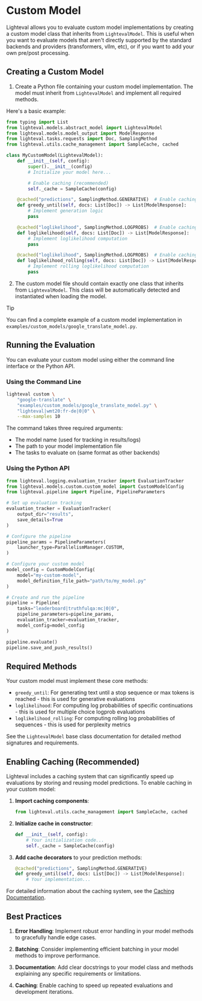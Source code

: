 # Custom Model

Lighteval allows you to evaluate custom model implementations by creating a custom model class that inherits from `LightevalModel`.
This is useful when you want to evaluate models that aren't directly supported by the standard backends and providers (transformers, vllm, etc), or
if you want to add your own pre/post processing.

## Creating a Custom Model

1. Create a Python file containing your custom model implementation. The model must inherit from `LightevalModel` and implement all required methods.

Here's a basic example:

```python
from typing import List
from lighteval.models.abstract_model import LightevalModel
from lighteval.models.model_output import ModelResponse
from lighteval.tasks.requests import Doc, SamplingMethod
from lighteval.utils.cache_management import SampleCache, cached

class MyCustomModel(LightevalModel):
    def __init__(self, config):
        super().__init__(config)
        # Initialize your model here...

        # Enable caching (recommended)
        self._cache = SampleCache(config)

    @cached("predictions", SamplingMethod.GENERATIVE)  # Enable caching for better performance
    def greedy_until(self, docs: List[Doc]) -> List[ModelResponse]:
        # Implement generation logic
        pass

    @cached("loglikelihood", SamplingMethod.LOGPROBS)  # Enable caching for better performance
    def loglikelihood(self, docs: List[Doc]) -> List[ModelResponse]:
        # Implement loglikelihood computation
        pass

    @cached("loglikelihood", SamplingMethod.LOGPROBS)  # Enable caching for better performance
    def loglikelihood_rolling(self, docs: List[Doc]) -> List[ModelResponse]:
        # Implement rolling loglikelihood computation
        pass
```

2. The custom model file should contain exactly one class that inherits from `LightevalModel`. This class will be automatically detected and instantiated when loading the model.

> [!TIP]
> You can find a complete example of a custom model implementation in `examples/custom_models/google_translate_model.py`.

## Running the Evaluation

You can evaluate your custom model using either the command line interface or the Python API.

### Using the Command Line

```bash
lighteval custom \
    "google-translate" \
    "examples/custom_models/google_translate_model.py" \
    "lighteval|wmt20:fr-de|0|0" \
    --max-samples 10
```

The command takes three required arguments:
- The model name (used for tracking in results/logs)
- The path to your model implementation file
- The tasks to evaluate on (same format as other backends)

### Using the Python API

```python
from lighteval.logging.evaluation_tracker import EvaluationTracker
from lighteval.models.custom.custom_model import CustomModelConfig
from lighteval.pipeline import Pipeline, PipelineParameters

# Set up evaluation tracking
evaluation_tracker = EvaluationTracker(
    output_dir="results",
    save_details=True
)

# Configure the pipeline
pipeline_params = PipelineParameters(
    launcher_type=ParallelismManager.CUSTOM,
)

# Configure your custom model
model_config = CustomModelConfig(
    model="my-custom-model",
    model_definition_file_path="path/to/my_model.py"
)

# Create and run the pipeline
pipeline = Pipeline(
    tasks="leaderboard|truthfulqa:mc|0|0",
    pipeline_parameters=pipeline_params,
    evaluation_tracker=evaluation_tracker,
    model_config=model_config
)

pipeline.evaluate()
pipeline.save_and_push_results()
```

## Required Methods

Your custom model must implement these core methods:

- `greedy_until`: For generating text until a stop sequence or max tokens is reached - this is used for generative evaluations
- `loglikelihood`: For computing log probabilities of specific continuations - this is used for multiple choice logprob evaluations
- `loglikelihood_rolling`: For computing rolling log probabilities of sequences - this is used for perplexity metrics

See the `LightevalModel` base class documentation for detailed method signatures and requirements.

## Enabling Caching (Recommended)

Lighteval includes a caching system that can significantly speed up evaluations by storing and reusing model predictions.
To enable caching in your custom model:

1. **Import caching components**:
   ```python
   from lighteval.utils.cache_management import SampleCache, cached
   ```

2. **Initialize cache in constructor**:
   ```python
   def __init__(self, config):
       # Your initialization code...
       self._cache = SampleCache(config)
   ```

3. **Add cache decorators** to your prediction methods:
   ```python
   @cached("predictions", SamplingMethod.GENERATIVE)
   def greedy_until(self, docs: List[Doc]) -> List[ModelResponse]:
       # Your implementation...
   ```

For detailed information about the caching system, see the [Caching Documentation](./caching.mdx).

## Best Practices

1. **Error Handling**: Implement robust error handling in your model methods to gracefully handle edge cases.

2. **Batching**: Consider implementing efficient batching in your model methods to improve performance.

3. **Documentation**: Add clear docstrings to your model class and methods explaining any specific requirements or limitations.

4. **Caching**: Enable caching to speed up repeated evaluations and development iterations.
